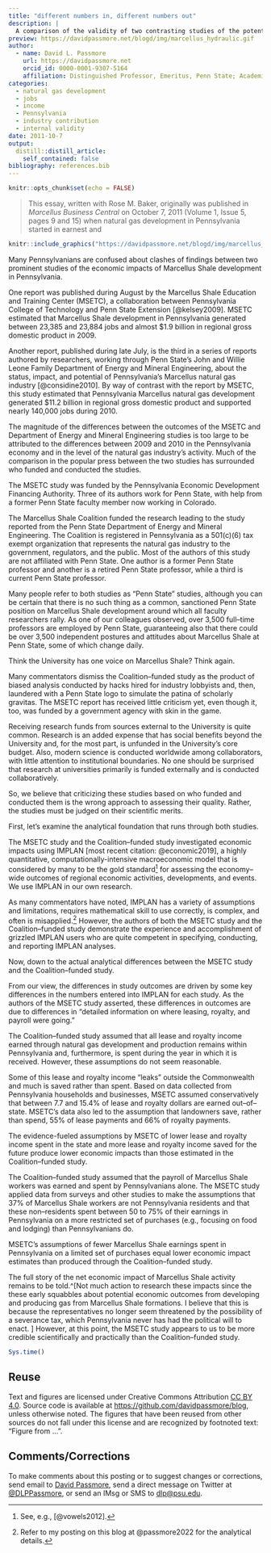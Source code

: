 ```yaml
---
title: "different numbers in, different numbers out"
description: |
  A comparison of the validity of two contrasting studies of the potential economic impact of Marcellus Shale natural gas extraction ...published in 2011
preview: https://davidpassmore.net/blogd/img/marcellus_hydraulic.gif
author:
  - name: David L. Passmore
    url: https://davidpassmore.net
    orcid_id: 0000-0001-9307-5164
    affiliation: Distinguished Professor, Emeritus, Penn State; Academic Visitor, University of Pittsburgh
categories:
  - natural gas development
  - jobs
  - income 
  - Pennsylvania
  - industry contribution
  - internal validity
date: 2011-10-7
output:
  distill::distill_article:
    self_contained: false
bibliography: references.bib
---
```


```r
knitr::opts_chunk$set(echo = FALSE)
```

> This essay, written with Rose M. Baker, originally was published in *Marcellus Business Central* on October 7, 2011 (Volume 1, Issue 5, pages 9 and 15) when natural gas development in Pennsylvania started in earnest and 

```r
knitr::include_graphics("https://davidpassmore.net/blogd/img/marcellus_hydraulic.gif")
```


Many Pennsylvanians are confused about clashes of findings between two prominent studies of the economic impacts of Marcellus Shale development in Pennsylvania.

One report was published during August by the Marcellus Shale Education and Training Center (MSETC), a collaboration between Pennsylvania College of Technology and Penn State Extension [@kelsey2009]. MSETC estimated that Marcellus Shale development in Pennsylvania generated between 23,385 and 23,884 jobs and almost \$1.9 billion in regional gross domestic product in 2009.

Another report, published during late July, is the third in a series of reports authored by researchers, working through Penn State's John and Willie Leone Family Department of Energy and Mineral Engineering, about the status, impact, and potential of Pennsylvania's Marcellus natural gas industry [@considine2010]. By way of contrast with the report by MSETC, this study estimated that Pennsylvania Marcellus natural gas development generated \$11.2 billion in regional gross domestic product and supported nearly 140,000 jobs during 2010.

The magnitude of the differences between the outcomes of the MSETC and Department of Energy and Mineral Engineering studies is too large to be attributed to the differences between 2009 and 2010 in the Pennsylvania economy and in the level of the natural gas industry's activity. Much of the comparison in the popular press between the two studies has surrounded who funded and conducted the studies.

The MSETC study was funded by the Pennsylvania Economic Development Financing Authority. Three of its authors work for Penn State, with help from a former Penn State faculty member now working in Colorado.

The Marcellus Shale Coalition funded the research leading to the study reported from the Penn State Department of Energy and Mineral Engineering. The Coalition is registered in Pennsylvania as a 501(c)(6) tax exempt organization that represents the natural gas industry to the government, regulators, and the public. Most of the authors of this study are not affiliated with Penn State. One author is a former Penn State professor and another is a retired Penn State professor, while a third is current Penn State professor.

Many people refer to both studies as "Penn State" studies, although you can be certain that there is no such thing as a common, sanctioned Penn State position on Marcellus Shale development around which all faculty researchers rally. As one of our colleagues observed, over 3,500 full--time professors are employed by Penn State, guaranteeing also that there could be over 3,500 independent postures and attitudes about Marcellus Shale at Penn State, some of which change daily.

Think the University has one voice on Marcellus Shale? Think again.

Many commentators dismiss the Coalition--funded study as the product of biased analysis conducted by hacks hired for industry lobbyists and, then, laundered with a Penn State logo to simulate the patina of scholarly gravitas. The MSETC report has received little criticism yet, even though it, too, was funded by a government agency with skin in the game.

Receiving research funds from sources external to the University is quite common. Research is an added expense that has social benefits beyond the University and, for the most part, is unfunded in the University's core budget. Also, modern science is conducted worldwide among collaborators, with little attention to institutional boundaries. No one should be surprised that research at universities primarily is funded externally and is conducted collaboratively.

So, we believe that criticizing these studies based on who funded and conducted them is the wrong approach to assessing their quality. Rather, the studies must be judged on their scientific merits.

First, let's examine the analytical foundation that runs through both studies.

The MSETC study and the Coalition--funded study investigated economic impacts using IMPLAN [most recent citation: @economic2019], a highly quantitative, computationally-intensive macroeconomic model that is considered by many to be the gold standard[^2] for assessing the economy--wide outcomes of regional economic activities, developments, and events. We use IMPLAN in our own research.

[^2]: See, e.g., [@vowels2012].

As many commentators have noted, IMPLAN has a variety of assumptions and limitations, requires mathematical skill to use correctly, is complex, and often is misapplied.[^3] However, the authors of both the MSETC study and the Coalition--funded study demonstrate the experience and accomplishment of grizzled IMPLAN users who are quite competent in specifying, conducting, and reporting IMPLAN analyses.

[^3]: Refer to my posting on this blog at @passmore2022 for the analytical details.

Now, down to the actual analytical differences between the MSETC study and the Coalition--funded study.

From our view, the differences in study outcomes are driven by some key differences in the numbers entered into IMPLAN for each study. As the authors of the MSETC study asserted, these differences in outcomes are due to differences in "detailed information on where leasing, royalty, and payroll were going."

The Coalition--funded study assumed that all lease and royalty income earned through natural gas development and production remains within Pennsylvania and, furthermore, is spent during the year in which it is received. However, these assumptions do not seem reasonable.

Some of this lease and royalty income "leaks" outside the Commonwealth and much is saved rather than spent. Based on data collected from Pennsylvania households and businesses, MSETC assumed conservatively that between 7.7 and 15.4% of lease and royalty dollars are earned out--of--state. MSETC's data also led to the assumption that landowners save, rather than spend, 55% of lease payments and 66% of royalty payments.

The evidence-fueled assumptions by MSETC of lower lease and royalty income spent in the state and more lease and royalty income saved for the future produce lower economic impacts than those estimated in the Coalition--funded study.

The Coalition--funded study assumed that the payroll of Marcellus Shale workers was earned and spent by Pennsylvanians alone. The MSETC study applied data from surveys and other studies to make the assumptions that 37% of Marcellus Shale workers are not Pennsylvania residents and that these non--residents spent between 50 to 75% of their earnings in Pennsylvania on a more restricted set of purchases (e.g., focusing on food and lodging) than Pennsylvanians do.

MSETC's assumptions of fewer Marcellus Shale earnings spent in Pennsylvania on a limited set of purchases equal lower economic impact estimates than produced through the Coalition--funded study.

The full story of the net economic impact of Marcellus Shale activity remains to be told.\^[Not much action to research these impacts since the these early squabbles about potential economic outcomes from developing and producing gas from Marcellus Shale formations. I believe that this is because the representatives no longer seem threatened by the possibility of a severance tax, which Pennsylvania never has had the political will to enact. ] However, at this point, the MSETC study appears to us to be more credible scientifically and practically than the Coalition--funded study.

```r
Sys.time()
```

## Reuse {.appendix}

Text and figures are licensed under Creative Commons Attribution [CC BY 4.0](https://creativecommons.org/licenses/by-sa/4.0/). Source code is available at <https://github.com/davidpassmore/blog>, unless otherwise noted. The figures that have been reused from other sources do not fall under this license and are recognized by footnoted text: "Figure from ...".

## Comments/Corrections {.appendix}

To make comments about this posting or to suggest changes or corrections, send email to [David Passmore](mailto:dlp@davidpassmore.net), send a direct message on Twitter at [\@DLPPassmore](https://twitter.com/dlppassmore), or send an IMsg or SMS to [dlp\@psu.edu](mailto:dlp@psu.edu){.email}.
